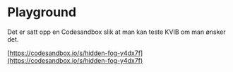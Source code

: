 
<Meta title="Playground" />

# Playground

Det er satt opp en Codesandbox slik at man kan teste KVIB om man ønsker det.

[https://codesandbox.io/s/hidden-fog-y4dx7f](https://codesandbox.io/s/hidden-fog-y4dx7f)
